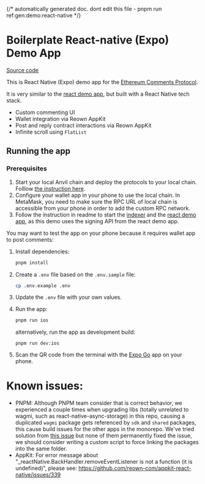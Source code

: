 {/* automatically generated doc. dont edit this file - pnpm run ref:gen:demo:react-native */}
# Boilerplate React-native (Expo) Demo App

[Source code](https://github.com/ecp-eth/comments-monorepo/tree/main/apps/demo-rn-expo)

This is React Native (Expo) demo app for the [Ethereum Comments Protocol](https://docs.ethcomments.xyz).

It is very similar to the [react demo app](https://github.com/ecp-eth/comments-monorepo/tree/main/apps/demo), but built with a React Native tech stack.

- Custom commenting UI
- Wallet integration via Reown AppKit
- Post and reply contract interactions via Reown AppKit
- Infinite scroll using `FlatList`

## Running the app

### Prerequisites

1. Start your local Anvil chain and deploy the protocols to your local chain. Folllow [the instruction here](https://docs.ethcomments.xyz/test-with-anvil).
2. Configure your wallet app in your phone to use the local chain. In MetaMask, you need to make sure the RPC URL of local chain is accessible from your phone in order to add the custom RPC network.
3. Follow the instruction in readme to start the [indexer](https://github.com/ecp-eth/comments-monorepo/tree/main/apps/indexer) and the [react demo app](https://github.com/ecp-eth/comments-monorepo/tree/main/apps/demo), as this demo uses the signing API from the react demo app.

You may want to test the app on your phone because it requires wallet app to post comments:

1. Install dependencies:

   ```bash
   pnpm install
   ```

2. Create a `.env` file based on the `.env.sample` file:

   ```bash
   cp .env.example .env
   ```

3. Update the `.env` file with your own values.

4. Run the app:

   ```bash
   pnpm run ios
   ```

   alternatively, run the app as development build:

   ```
   pnpm run dev:ios
   ```

5. Scan the QR code from the terminal with the [Expo Go](https://expo.dev/go) app on your phone.

# Known issues:

- PNPM: Although PNPM team consider that is correct behavior, we experienced a couple times when upgrading libs (totally unrelated to wagmi, such as react-native-async-storage) in this repo, causing a duplicated `wagmi` package gets referenced by `sdk` and `shared` packages, this cause build issues for the other apps in the monorepo. We've tried solution from [this issue](https://github.com/pnpm/pnpm/issues/5585) but none of them permanently fixed the issue, we should consider writing a custom script to force linking the packages into the same folder.
- AppKit: For error message about "\_reactNative.BackHandler.removeEventListener is not a function (it is undefined)", please see: https://github.com/reown-com/appkit-react-native/issues/339
